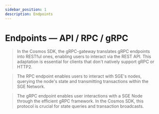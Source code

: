 ```yaml
---
sidebar_position: 1
description: Endpoints
---
```



# Endpoints — API / RPC / gRPC

> In the Cosmos SDK, the gRPC-gateway translates gRPC endpoints into RESTful ones, enabling users to interact via the REST API. This adaptation is essential for clients that don't natively support gRPC or HTTP2.

> The RPC endpoint enables users to interact with SGE's nodes, querying the node's state and transmitting transactions within the SGE Network.

> The gRPC endpoint enables user interactions with a SGE Node through the efficient gRPC framework. In the Cosmos SDK, this protocol is crucial for state queries and transaction broadcasts.